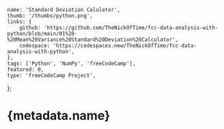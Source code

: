 	name: 'Standard Deviation Calulator',
	thumb: '/thumbs/python.png',
	links: {
		github: 'https://github.com/TheNickOfTime/fcc-data-analysis-with-python/blob/main/01%20-%20Mean%20Variance%20Standard%20Deviation%20Calculator',
		codespace: 'https://codespaces.new/TheNickOfTime/fcc-data-analysis-with-python',
	},
	tags: ['Python', 'NumPy', 'freeCodeCamp'],
	featured: 0,
	type: 'freeCodeCamp Project',
};

# {metadata.name}
